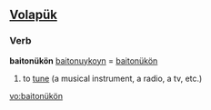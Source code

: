 ==[[Volapük]]==
===Verb===
'''baitonükön'''
[[baitonuykoyn]] = [[baitonükön]] 
#to [[tune]] (a musical instrument, a radio, a tv, etc.)

[[vo:baitonükön]]